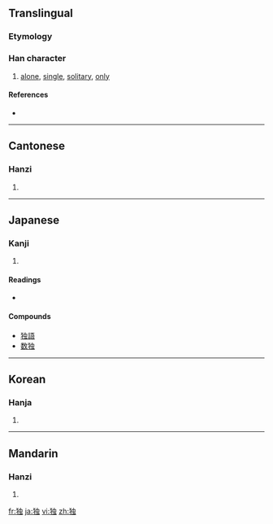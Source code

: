 {{also|獨}}
==Translingual==

===Etymology===
{{Han simp|獨|f=蜀|t=虫}}

===Han character===
{{Han char|rn=94|rad=犬|as=06|sn=9|four=|canj=大竹中一戈 (KHLMI)}}

# [[alone]], [[single]], [[solitary]], [[only]]

====References====
* {{Han ref|kx=0711.101|dkj=20406|dj=1123.090|hdz=21344.060|uh=72EC|ud=29420}}

----

==Cantonese==

===Hanzi===
{{yue-hanzi|tra=獨|jyut=duk6|y=duk6}}

# {{defn|Cantonese}}

----

==Japanese==

===Kanji===
{{ja-kanji|grade=5|rs=犬06}}

# {{defn|Japanese}}

====Readings====
* {{ja-readings|on=[[どく]] (doku)|kun=[[ひとり]] (hitori)}}

====Compounds====
* [[独語]]
* [[数独]]

----

==Korean==

===Hanja===
{{ko-hanja|hangeul=독|eumhun=|rv=dok|mr=tok|y=tok}}

# {{defn|Korean}}

----

==Mandarin==

===Hanzi===
{{cmn-hanzi|tra=獨|pin=[[dú]] ([[du2]])|wg=tu<sup>2</sup>}}

# {{defn|Mandarin}}

[[fr:独]]
[[ja:独]]
[[vi:独]]
[[zh:独]]
